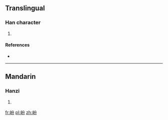 ==Translingual==

===Han character===
{{Han char|rn=46|rad=山|as=04|sn=7|four=|canj=山金尸竹 (UCSH)|ids=⿰[[山]][[分]]}}

# {{defn|Han|sort=山04}}

====References====
* {{Han ref|kx=0308.210|dkj=07933|dj=0608.030|hdz=10764.010|uh=5C8E|ud=23694}}

----

==Mandarin==

===Hanzi===
{{cmn-hanzi|pin=[[fēn]] ([[fen1]])|wg=fen<sup>1</sup>}}

# {{defn|lang=cmn|sort=山04}}

[[fr:岎]]
[[pl:岎]]
[[zh:岎]]